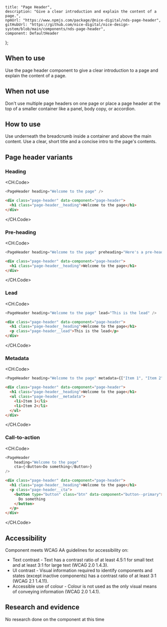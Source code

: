 
	title: "Page Header",
	description: "Give a clear introduction and explain the content of a page.",
	npmUrl: "https://www.npmjs.com/package/@nice-digital/nds-page-header",
	gitHubUrl: "https://github.com/nice-digital/nice-design-system/blob/main/components/nds-page-header",
	component: DefaultHeader
};

## When to use

Use the page header component to give a clear introduction to a page and explain the content of a page.

## When not use

Don't use multiple page headers on one page or place a page header at the top of a smaller container like a panel, body copy, or accordion.

## How to use

Use underneath the breadcrumb inside a container and above the main content. Use a clear, short title and a concise intro to the page's contents.

## Page header variants

### Heading

<Example>
<DefaultHeader />

<CH.Code>
```js React
<PageHeader heading="Welcome to the page" />
```
```html HTML
<div class="page-header" data-component="page-header">
  <h1 class="page-header__heading">Welcome to the page</h1>
</div>
```
</CH.Code>
</Example>

### Pre-heading

<Example>
<PreHeader />

<CH.Code>
```js React
<PageHeader heading="Welcome to the page" preheading="Here's a pre-heading" />
```
```html HTML
<div class="page-header" data-component="page-header">
  <h1 class="page-header__heading">Welcome to the page</h1>
</div>
```
</CH.Code>
</Example>

### Lead

<Example>
<LeadHeader />

<CH.Code>
```js React
<PageHeader heading="Welcome to the page" lead="This is the lead" />
```
```html HTML
<div class="page-header" data-component="page-header">
  <h1 class="page-header__heading">Welcome to the page</h1>
  <p class="page-header__lead">This is the lead</p>
</div>
```
</CH.Code>
</Example>

### Metadata

<Example>
<MetadataHeader />

<CH.Code>
```js React
<PageHeader heading="Welcome to the page" metadata={["Item 1", "Item 2"]} />
```
```html HTML
<div class="page-header" data-component="page-header">
  <h1 class="page-header__heading">Welcome to the page</h1>
  <ul class="page-header__metadata">
    <li>Item 1</li>
    <li>Item 2</li>
  </ul>
</div>
```
</CH.Code>
</Example>

### Call-to-action

<Example>
<CTAHeader />

<CH.Code>
```js React
<PageHeader
	heading="Welcome to the page"
	cta={<Button>Do something</Button>}
/>
```
```html HTML
<div class="page-header" data-component="page-header">
  <h1 class="page-header__heading">Welcome to the page</h1>
  <p class="page-header__cta">
    <button type="button" class="btn" data-component="button--primary">
      Do something
    </button>
  </p>
</div>
```
</CH.Code>
</Example>

## Accessibility

Component meets WCAG AA guidelines for accessibility on:

- Text contrast - Text has a contrast ratio of at least 4.5:1 for small text and at least 3:1 for large text (WCAG 2.0 1.4.3).
- UI contrast - Visual information required to identify components and states (except inactive components) has a contrast ratio of at least 3:1 (WCAG 2.1 1.4.11).
- Accessible use of colour - Colour is not used as the only visual means of conveying information (WCAG 2.0 1.4.1).

## Research and evidence

No research done on the component at this time

